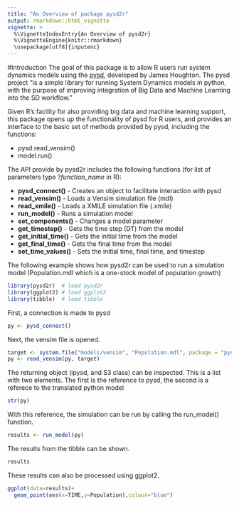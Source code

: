 ```yaml
---
title: "An Overview of package pysd2r"
output: rmarkdown::html_vignette
vignette: >
  %\VignetteIndexEntry{An Overview of pysd2r}
  %\VignetteEngine{knitr::rmarkdown}
  \usepackage[utf8]{inputenc}
---
```


#Introduction
The goal of this package is to allow R users run system dynamics models using the [pysd](
https://pysd.readthedocs.io/en/master/), developed by James Houghton. The pysd
project "is a simple library for running System Dynamics models in python, with the purpose of 
improving integration of Big Data and Machine Learning into the SD workflow."

Given R's facility for also providing big data and machine learning support, this package opens up the functionality of pysd for R users, and provides an interface to the basic set of methods provided by pysd, including the functions:


* pysd.read_vensim()
* model.run()

The API provide by pysd2r includes the following functions (for list of parameters type ?*function_name* in R):

* **pysd_connect()** - Creates an object to facilitate interaction with pysd
* **read_vensim()** - Loads a Vensim simulation file (mdl)
* **read_xmile()** - Loads a XMILE simulation file (.xmile)
* **run_model()**  - Runs a simulation model
* **set_components()** - Changes a model parameter
* **get_timestep()** - Gets the time step (DT) from the model
* **get_initial_time()** - Gets the initial time from the model
* **get_final_time()** - Gets the final time from the model
* **set_time_values()** - Sets the initial time, final time, and timestep


The following example shows how pysd2r can be used to run a simulation model (Population.mdl which is a one-stock model of population growth)

```r
library(pysd2r)  # load pysd2r
library(ggplot2) # load ggplot2
library(tibble)  # load tibble
```

First, a connection is made to pysd

```r
py <- pysd_connect()
```

Next, the vensim file is opened.

```r
target <- system.file("models/vensim", "Population.mdl", package = "pysd2r")
py <- read_vensim(py, target)
```

The returning object (ipysd, and S3 class) can be inspected. This is a list with two elements. The first is the reference to pysd, the second is a referece to the translated python model

```r
str(py)
```

With this reference, the simulation can be run by calling the run_model() function.

```r
results <- run_model(py)
```

The results from the tibble can be shown.


```r
results
```

These results can also be processed using ggplot2.

```r
ggplot(data=results)+
  geom_point(aes(x=TIME,y=Population),colour="blue")
```
